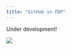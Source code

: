 ```yaml
---
title: "GitHub in FDP"
---
```


Under development!

![](https://media0.giphy.com/media/v1.Y2lkPTc5MGI3NjExMDJqZDI4azJiYWVuaGg0ZWZidG43YXNycmwzNmxpY2ltZmx6cDgycyZlcD12MV9pbnRlcm5hbF9naWZfYnlfaWQmY3Q9Zw/d8lUKXD00IXSw/giphy.gif)